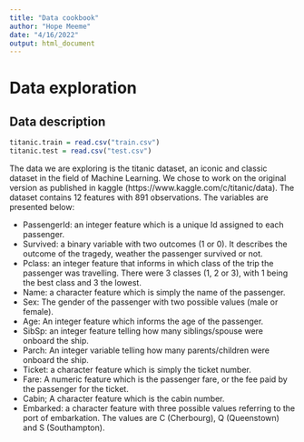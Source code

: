 ```yaml
---
title: "Data cookbook"
author: "Hope Meeme"
date: "4/16/2022"
output: html_document
---
```


# Data exploration

## Data description

```r
titanic.train = read.csv("train.csv")
titanic.test = read.csv("test.csv")
```

The data we are exploring is the titanic dataset, an iconic and classic dataset in the field of Machine Learning. We chose to work on the original version as published in kaggle (https://www.kaggle.com/c/titanic/data). The dataset contains 12 features with 891 observations. The variables are presented below:

* PassengerId: an integer feature which is a unique Id assigned to each passenger.
* Survived: a binary variable with two outcomes (1 or 0). It describes the outcome of the tragedy, weather the passenger survived or not.
* Pclass: an integer feature that informs in which class of the trip the passenger was travelling. There were 3 classes (1, 2 or 3), with 1 being the best class and 3 the lowest.
* Name: a character feature which is simply the name of the passenger.
* Sex: The gender of the passenger with two possible values (male or female).
* Age: An integer feature which informs the age of the passenger.
* SibSp: an integer feature telling how many siblings/spouse were onboard the ship.
* Parch: An integer variable telling how many parents/children were onboard the ship.
* Ticket: a character feature which is simply the ticket number.
* Fare: A numeric feature which is the passenger fare, or the fee paid by the passenger for the ticket.
* Cabin; A character feature which is the cabin number.
* Embarked: a character feature with three possible values referring to the port of embarkation. The values are C (Cherbourg), Q (Queenstown) and S (Southampton).
